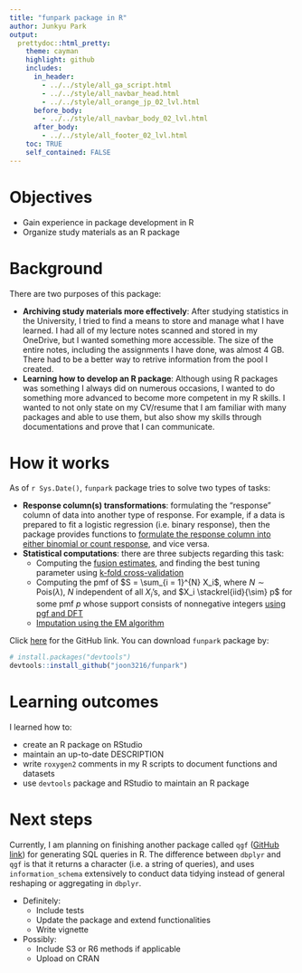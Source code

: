 ```yaml
---
title: "funpark package in R"
author: Junkyu Park
output: 
  prettydoc::html_pretty:
    theme: cayman
    highlight: github
    includes:
      in_header: 
        - ../../style/all_ga_script.html
        - ../../style/all_navbar_head.html
        - ../../style/all_orange_jp_02_lvl.html
      before_body:
        - ../../style/all_navbar_body_02_lvl.html
      after_body:
        - ../../style/all_footer_02_lvl.html
    toc: TRUE
    self_contained: FALSE
---
```



# Objectives

* Gain experience in package development in R
* Organize study materials as an R package


# Background

There are two purposes of this package:

* **Archiving study materials more effectively**: After studying statistics in the University, I tried to find a means to store and manage what I have learned. I had all of my lecture notes scanned and stored in my OneDrive, but I wanted something more accessible. The size of the entire notes, including the assignments I have done, was almost 4 GB. There had to be a better way to retrive information from the pool I created.
* **Learning how to develop an R package**: Although using R packages was something I always did on numerous occasions, I wanted to do something more advanced to become more competent in my R skills. I wanted to not only state on my CV/resume that I am familiar with many packages and able to use them, but also show my skills through documentations and prove that I can communicate.



# How it works

As of `r Sys.Date()`, `funpark` package tries to solve two types of tasks:

* **Response column(s) transformations**: formulating the "response" column of data into another type of response. For example, if a data is prepared to fit a logistic regression (i.e. binary response), then the package provides functions to [formulate the response column into either binomial or count response](../../research_materials/2018/binarize.html), and vice versa.
* **Statistical computations**: there are three subjects regarding this task:
    + Computing the [fusion estimates](../../research_materials/2018/non_separable_penalty.html), and finding the best tuning parameter using [k-fold cross-validation](../../research_materials/2019/cross_validation_fs.html)
    + Computing the pmf of $S = \sum_{i = 1}^{N} X_i$, where $N \sim \text{Pois}(\lambda)$, $N$ independent of all $X_i$'s, and $X_i \stackrel{iid}{\sim} p$ for some pmf $p$ whose support consists of nonnegative integers [using pgf and DFT](../../research_materials/2018/pgf.html)
    + [Imputation using the EM algorithm](../../research_materials/2019/em_imputation.html)


Click [here](https://github.com/joon3216/funpark) for the GitHub link. You can download `funpark` package by:

```r
# install.packages("devtools")
devtools::install_github("joon3216/funpark")
```


# Learning outcomes

I learned how to:

* create an R package on RStudio
* maintain an up-to-date DESCRIPTION
* write `roxygen2` comments in my R scripts to document functions and datasets
* use `devtools` package and RStudio to maintain an R package



# Next steps

Currently, I am planning on finishing another package called `qgf` ([GitHub link](https://github.com/joon3216/qgf)) for generating SQL queries in R. The difference between `dbplyr` and `qgf` is that it returns a character (i.e. a string of queries), and uses `information_schema` extensively to conduct data tidying instead of general reshaping or aggregating in `dbplyr`.


* Definitely:
    + Include tests
    + Update the package and extend functionalities
    + Write vignette
* Possibly:
    + Include S3 or R6 methods if applicable
    + Upload on CRAN





